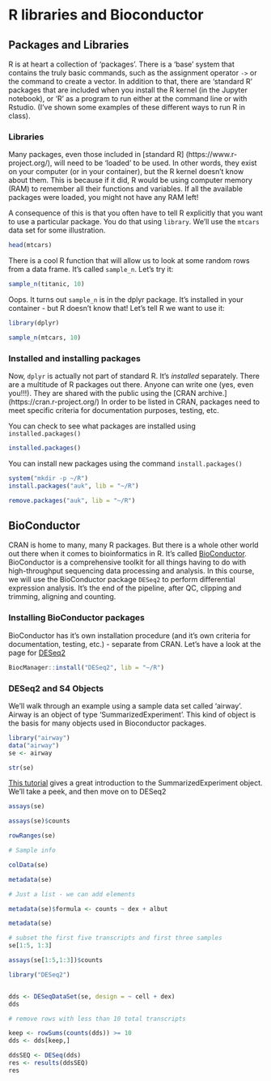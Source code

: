 # R libraries and Bioconductor

## Packages and Libraries

R is at heart a collection of 'packages'. There is a 'base' system that contains the truly basic commands, such as the assignment operator `->` or the command to create a vector. In addition to that, there are 'standard R' packages that are included when you install the R kernel (in the Jupyter notebook), or 'R' as a program to run either at the command line or with Rstudio. (I've shown some examples of these different ways to run R in class).

### Libraries

Many packages, even those included in [standard R] (https://www.r-project.org/), will need to be 'loaded' to be used. In other words, they exist on your computer (or in your container), but the R kernel doesn't know about them. This is because if it did, R would be using computer memory (RAM) to remember all their functions and variables. If all the available packages were loaded, you might not have any RAM left!

A consequence of this is that you often have to tell R explicitly that you want to use a particular package. You do that using `library`. We'll use the `mtcars` data set for some illustration.




```r
head(mtcars)
```

There is a cool R function that will allow us to look at some random rows from a data frame. It's called `sample_n`. Let's try it:


```r
sample_n(titanic, 10)
```

Oops. It turns out `sample_n` is in the dplyr package. It's installed in your container - but R doesn't know that! Let's tell R we want to use it:


```r
library(dplyr)
```


```r
sample_n(mtcars, 10)
```

### Installed and installing packages

Now, `dplyr` is actually not part of standard R. It's *installed* separately. There are a multitude of R packages out there. Anyone can write one (yes, even you!!!). They are shared with the public using the [CRAN archive.] (https://cran.r-project.org/) In order to be listed in CRAN, packages need to meet specific criteria for documentation purposes, testing, etc.

You can check to see what packages are installed using `installed.packages()`


```r
installed.packages()
```

You can install new packages using the command `install.packages()`



```r
system("mkdir -p ~/R")
install.packages("auk", lib = "~/R")
```


```r
remove.packages("auk", lib = "~/R")

```

## BioConductor

CRAN is home to many, many R packages. But there is a whole other world out there when it comes to bioinformatics in R. It's called [BioConductor](https://bioconductor.org/). BioConductor is a comprehensive toolkit for all things having to do with high-throughput sequencing data processing and analysis. In this course, we will use the BioConductor package `DESeq2` to perform differential expression analysis. It's the end of the pipeline, after QC, clipping and trimming, aligning and counting. 

### Installing BioConductor packages

BioConductor has it's own installation procedure (and it's own criteria for documentation, testing, etc.) - separate from CRAN. Let's have a look at the page for [DESeq2](https://bioconductor.org/packages/release/bioc/html/DESeq2.html)


```r
BiocManager::install("DESeq2", lib = "~/R")
```

### DESeq2 and S4 Objects

We'll walk through an example using a sample data set called 'airway'. Airway is an object of type 'SummarizedExperiment'. This kind of object is the basis for many objects used in Bioconductor packages.


```r
library("airway")
data("airway")
se <- airway
```


```r
str(se)
```

[This tutorial](https://bioconductor.org/packages/devel/bioc/vignettes/SummarizedExperiment/inst/doc/SummarizedExperiment.html) gives a great introduction to the SummarizedExperiment object. We'll take a peek, and then move on to DESeq2 


```r
assays(se)
```


```r
assays(se)$counts
```


```r
rowRanges(se)
```


```r
# Sample info

colData(se)
```


```r
metadata(se)
```


```r
# Just a list - we can add elements

metadata(se)$formula <- counts ~ dex + albut

metadata(se)
```


```r
# subset the first five transcripts and first three samples
se[1:5, 1:3]
```


```r
assays(se[1:5,1:3])$counts

```


```r
library("DESeq2")


dds <- DESeqDataSet(se, design = ~ cell + dex)
dds


```


```r
# remove rows with less than 10 total transcripts

keep <- rowSums(counts(dds)) >= 10
dds <- dds[keep,]
```


```r
ddsSEQ <- DESeq(dds)
res <- results(ddsSEQ)
res
```

```r

```
